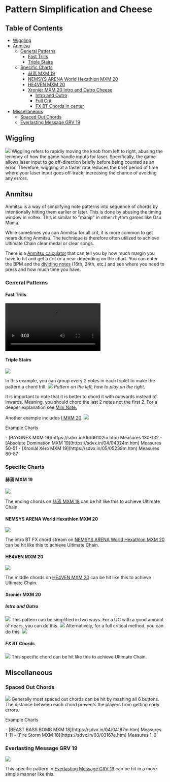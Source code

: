 
# Pattern Simplification and Cheese
## Table of Contents
- [Wiggling](#wiggling)
- [Anmitsu](#anmitsu)
  - [General Patterns](#general-patterns) 
    - [Fast Trills](#fast-trills)
    - [Triple Stairs](#triple-stairs)
  - [Specific Charts](#specific-charts)
    - [赫焉 MXM 19](#赫焉-mxm-19)
    - [NEMSYS ARENA World Hexathlon MXM 20](#nemsys-arena-world-hexathlon-mxm-20)
    - [HE4VEN MXM 20](#he4ven-mxm-20)
    - [Xronièr MXM 20 Intro and Outro Cheese](#xronièr-mxm-20)
      - [Intro and Outro](#intro-and-outro)
      - [Full Crit](#full-crit)
      - [FX BT Chords in center](#fx-bt-chords-in-center)
- [Miscellaneous](#miscellaneous)
  - [Spaced Out Chords](#spaced-out-chords)
  - [Everlasting Message GRV 19](#everlasting-message-grv-19)

## Wiggling
<Image src="/guides/specific-pattern-cheese/wiggling.gif" className="w-160" />
Wiggling refers to rapidly moving the knob from left to right, abusing the leniency of how the game handle inputs for laser. Specifically, the game allows laser input to go off-direction briefly before being counted as an error. Therefore, wiggling at a faster rate reduces the brief period of time where your laser input goes off-track, increasing the chance of avoiding any errors.

## Anmitsu 
Anmitsu is a way of simplifying note patterns into sequence of chords by intentionally hitting them earlier or later. This is done by abusing the timing window in voltex. This is similar to "manip" in other rhythm games like Osu Mania. 

While sometimes you can Anmitsu for all crit, it is more common to get nears during Anmitsu. The technique is therefore often utilized to achieve Ultimate Chain clear medal or clear songs.

There is a [Anmitsu calculator](https://kattrxvjxxde.github.io/an32_checker/)
that can tell you by how much margin you have to hit and get a crit or a near
depending on the chart. You can enter the BPM and the [dividing
notes](/en/terminology/termsandvocab#n-th-notes) (16th, 24th, etc.) and see where
you need to press and how much time you have.

### General Patterns

#### Fast Trills
<Video src="/guides/specific-pattern-cheese/fasttrills.mp4"
        vertical={true}
        size="max-w-md"
/>
Some fast [24th](/terminology/termsandvocab#n-th-notes) trills can be treated as 12th jacks.

#### Triple Stairs
<Image src="/guides/specific-pattern-cheese/triples.png"/>

In this example, you can group every 2 notes in each triplet to make the pattern a chord trill.
<Image src="/guides/specific-pattern-cheese/chordtriple.png"/>
<em className="flex justify-center">Pattern on the left, how to play on the right.</em>

It is important to note that it is better to chord it with outwards instead of inwards. Meaning, you should chord the last 2 notes not the first 2. For a deeper explanation see [Mini Note.](https://note.com/mini208/n/n3d77e9743e68)

Another example includes [I MXM 20](https://sdvx.in/04/04238m.htm).
<Image src="/guides/specific-pattern-cheese/Icheese.png"/>

<p className="text-lg font-bold">Example Charts</p>
- [BAYONEX MXM 19](https://sdvx.in/06/06102m.htm) Measures 130-132
- [Absolute Domination MXM 19](https://sdvx.in/04/04324m.htm) Measures 50-51
- [Xroniàl Xéro MXM 19](https://sdvx.in/05/05239m.htm) Measures 80-87

### Specific Charts

#### 赫焉 MXM 19
<Image src="/guides/specific-pattern-cheese/kakuen.png"/>

The ending chords on [赫焉 MXM 19](https://sdvx.in/06/06254m.htm) can be hit like this to achieve Ultimate Chain.

#### NEMSYS ARENA World Hexathlon MXM 20
<Image src="/guides/specific-pattern-cheese/hexathlon.png"/>

The intro BT FX chord stream on [NEMSYS ARENA World Hexathlon MXM 20](https://sdvx.in/06/06458m.htm) can be hit like this to achieve Ultimate Chain.

#### HE4VEN MXM 20
<Image src="/guides/specific-pattern-cheese/HE4VEN.png"/>

The middle chords on [HE4VEN MXM 20](https://sdvx.in/04/04052m.htm) can be hit like this to achieve Ultimate Chain.

#### Xronièr MXM 20 

##### Intro and Outro
<Image src="/guides/specific-pattern-cheese/xronier.png"/>
This pattern can be simplified in two ways. For a UC with a good amount of nears, you can do this.
<Image src="/guides/specific-pattern-cheese/xronier_uc_cheese.png"/>
Alternatively, for a full critical method, you can do this.
<Image src="/guides/specific-pattern-cheese/xronier_PUC_cheese.png"/>

##### FX BT Chords
<Image src="/guides/specific-pattern-cheese/xronierchords.png"/>
This specific chord can be hit like this to achieve Ultimate Chain.

## Miscellaneous

### Spaced Out Chords
<Image src="/guides/specific-pattern-cheese/space_chords.png"/>
Generally most spaced out chords can be hit by mashing all 6 buttons. The distance between each chord prevents the players from getting early errors.

<p className="text-lg font-bold">Example Charts</p>
- [BEAST BASS BOMB MXM 18](https://sdvx.in/04/04187m.htm) Measures 1-11
- [Fire Storm MXM 18](https://sdvx.in/03/03167e.htm) Measures 1-6

### Everlasting Message GRV 19
<Image src="/guides/specific-pattern-cheese/everlastingmessage_chord.png"/>

This specific pattern in [Everlasting Message GRV 19](https://sdvx.in/03/03075m.htm) can be hit in a more simple manner like this.
